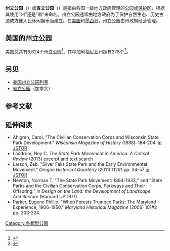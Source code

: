 {{expand|time=2015-10-12T06:09:31+00:00}}
{{imagestack|
[[Image:Niagara_Falls_2009.jpg|thumb]][[尼亞加拉瀑布州立公園|尼亞加拉瀑布州立公園]]]]
[[Image:Adult_bison_and_calf,_Custer_State_Park,_South_Dakota_(2009-08-25).jpg|thumb]] in {{tsl|en|Custer State Park||Custer State Park}}, [[南达科他州|南达科他州]], USA]]
[[Image:Bodie_Ghost_Town_Storm.jpg|thumb]][[伯帝镇|伯帝镇]]的历史公园]]
[[Image:West-virginia-autumn-grist-mill-fall-foliage.jpg|thumb]], [[西維吉尼亞州|西維吉尼亞州]], USA]]
[[Image:Alabama4.jpg|thumb]] developments in U.S. state parks: {{tsl|en|Bunker Tower||Bunker Tower}}, {{tsl|en|Cheaha State Park||Cheaha State Park}}, [[亚拉巴马州|亚拉巴马州]], USA]]
[[Image:Mount_Worth_National_Park02.jpg|thumb]]. [[維多利亞州|維多利亞州]], Australia]]
}}
'''州立公园'''（{{lang-en|State parks}}）或'''省立公园'''（{{lang-en|Provincial parks}}）是指由各国一级地方政府管理的[[公园|公园]]或[[保护区|保护区]]，根据其使用“州”还是“省”来命名。州立公园通常由地方政府为了保护自然生态、历史古迹或方便人民休闲娱乐而建立。在[[美國行政區劃|美国]]和[[墨西哥行政區劃|墨西哥]]，州立公园由州政府经营管理。

==美国的州立公园==
美国总共有6,624个州立公园<ref name="NASPD">{{cite web | title = America's State Parks | url = http://www.naspd.org/ | publisher = National Association of State Park Directors | accessdate = 2011-05-19 | archive-date = 2017-02-10 | archive-url = https://web.archive.org/web/20170210022258/http://www.naspd.org/ | dead-url = no }}</ref>，其中加利福尼亚州拥有278个<ref>{{cite document | title = Parks by the Numbers | url = http://www.parks.ca.gov/pages/23509/files/parks%20by%20the%20numbers_2_16.pdf | work = California State Parks Quick Facts | publisher = California State Parks | date = 2009-12-07 | accessdate = 2011-05-19 | deadurl = yes | archiveurl = https://web.archive.org/web/20110224090357/http://www.parks.ca.gov/pages/23509/files/parks%20by%20the%20numbers_2_16.pdf | archivedate = 2011-02-24 }}</ref>。
==另见==
*[[美国州立公园列表|美国州立公园列表]]
*[[省立公园|省立公园]]（加拿大）
==参考文献==
{{reflist}}
==延伸阅读==
* Ahlgren, Carol. "The Civilian Conservation Corps and Wisconsin State Park Development." ''Wisconsin Magazine of History'' (1988): 184-204. [http://www.jstor.org/stable/4636125 in JSTOR] {{Wayback|url=http://www.jstor.org/stable/4636125 |date=20200820222505 }}
* Landrum, Ney C. ''The State Park Movement in America: A Critical Review'' (2013) [http://www.amazon.com/State-Park-Movement-America-Critical/dp/0826220185/  excerpt and text search] {{Wayback|url=http://www.amazon.com/State-Park-Movement-America-Critical/dp/0826220185/ |date=20210506065624 }}
* Larson, Zeb. "Silver Falls State Park and the Early Environmental Movement." ''Oregon Historical Quarterly'' (2011) 112#1 pp: 34-57 [http://www.jstor.org/stable/10.5403/oregonhistq.112.1.0034 in JSTOR] {{Wayback|url=http://www.jstor.org/stable/10.5403/oregonhistq.112.1.0034 |date=20220417195649 }}
* Newton, Norman T. "The State Park Movement: 1864-1933;" and "State Parks and the Civilian Conservation Corps, Parkways and Their Offspring." in ''Design on the Land: the Development of Landscape Architecture'' (Harvard UP 1971)
* Parker, Eugene Phillip. "When Forests Trumped Parks: The Maryland Experience, 1906-1950." ''Maryland Historical Magazine'' (2006) 101#2 pp: 203-224.

[[Category:各類型公園|Category:各類型公園]]